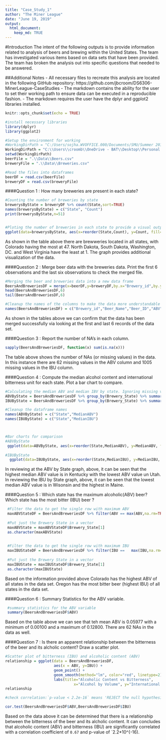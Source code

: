 ---
title: "Case_Study_1"
author: "The Miner League"
date: "June 19, 2019"
output: 
  html_document:
    keep_md: TRUE
---

#Introduction
The intent of the following outputs is to provide information related to analysis of beers and brewing within the United States. The team has investigated various items based on data sets that have been provided. The team has broken the analysis out into specific questions that needed to be answered. 

##Additional Notes
- All necessary files to recreate this analysis are located in the following GitHub repository: https://github.com/jbcroom/DS6306-MinerLeague-CaseStudies
- The markdown contains the ability for the user to set their working path to ensure data can be executed in a reproducible fashion. 
- The markdown requires the user have the dplyr and ggplot2 libraries installed.

```{r setup, include=FALSE}
knitr::opts_chunk$set(echo = TRUE)
```
```{r message=FALSE, warning=FALSE}
#install necessary libraries
library(dplyr)
library(ggplot2)

#Setup the environment for working
#WorkingDirPath = "C:/Users/sojha.WVOFFICE.000/Documents/SMU/Summer 2019/Doing Data Science/CaseStudy1_2_2_2"
WorkingDirPath = "C:\\Users\\croomb\\OneDrive - BAT\\Desktop\\Personal Training\\SMU\\DS 6306 - Doing Data Science\\DS6306-MinerLeague-CaseStudies\\CaseStudy1"
setwd(WorkingDirPath)
beerFile = ".\\Data\\Beers.csv"
breweryFile = ".\\Data\\Breweries.csv"

#Read the files into dataframes
beerDF = read.csv(beerFile)
breweryDF = read.csv(breweryFile)
```

####Question 1 : How many breweries are present in each state?
```{r, fig.width=10, fig.height=10,message=FALSE, warning=FALSE}
#Counting the number of breweries by state
brewerysByState = breweryDF %>% count(State,sort=TRUE)
names(brewerysByState) = c("State", "Count")
print(brewerysByState,n=51)


#Ploting the number of breweries in each state to provide a visual output
ggplot(data=brewerysByState, aes(x=reorder(State,Count), y=Count, fill=State)) + geom_bar(stat="identity", show.legend = FALSE) + labs(x ="State",y="Brewery Count",title="Number of Breweries by State") + theme(plot.title = element_text(size = 16,face= "bold",hjust = 0.5)) + theme(axis.text = element_text(size=8),axis.title=element_text(size=10))
```
As shown in the table above there are brewweries located in all states, with Colorado having the most at 47. North Dakota, South Dakota, Washington, DC. and West Virginia have the least at 1. The graph provides additional visualization of the data.  



####Question 2 : Merge beer data with the breweries data.  Print the first 6 observations and the last six observations to check the merged file.
```{r message=FALSE, warning=FALSE}
#Merging the beer and breweries data into a new data frame
BeersAndBreweriesDF = merge(x=beerDF,y=breweryDF,by.x="Brewery_id",by.y="Brew_ID")
head(BeersAndBreweriesDF,6)
tail(BeersAndBreweriesDF,6)

#Cleanup the names of the columns to make the data more understandable
names(BeersAndBreweriesDF) = c("Brewery_id","Beer_Name","Beer_ID","ABV","IBU","Beer_Style","Beer_OZ","Brewery_Name","Brewery_City","Brewery_State")
```
As shown in the tables above we can confirm that the data has been merged successfully via looking at the first and last 6 records of the data set.



####Question 3 : Report the number of NA's in each column.
```{r}
sapply(BeersAndBreweriesDF, function(x) sum(is.na(x)))
```
The table above shows the number of NAs (or missing values) in the data. In this instance there are 62 missing values in the ABV column and 1005 missing values in the IBU column.  


####Question 4 : Compute the median alcohol content and international bitterness unit for each state.  Plot a bar chart to compare.
```{r, fig.width=10, fig.height=10,message=FALSE, warning=FALSE}
#Calculating the median ABV and median IBV by state. Ignoring missing values
ABVByState = BeersAndBreweriesDF %>% group_by(Brewery_State) %>% summarise(median=median(ABV,na.rm=TRUE))
IBUByState = BeersAndBreweriesDF %>% group_by(Brewery_State) %>% summarise(median=median(IBU,na.rm=TRUE))

#Cleanup the dataframe names
names(ABVByState) = c("State","MedianABV")
names(IBUByState) = c("State","MedianIBU")



#Bar charts for comparison
#ABVByState
 ggplot(data=ABVByState, aes(x=reorder(State,MedianABV), y=MedianABV, fill=State)) + geom_bar(stat="identity", show.legend = FALSE) + labs(x ="State",y="ABV",title="ABV by State") + theme(plot.title = element_text(size = 16,face= "bold",hjust = 0.5)) + theme(axis.text = element_text(size=8),axis.title=element_text(size=10))
 
#IBUByState
  ggplot(data=IBUByState, aes(x=reorder(State,MedianIBU), y=MedianIBU, fill=State)) + geom_bar(stat="identity", show.legend = FALSE) + labs(x ="State",y="IBU",title="IBU by State") + theme(plot.title = element_text(size = 16,face= "bold",hjust = 0.5)) + theme(axis.text = element_text(size=8),axis.title=element_text(size=10))
```
In reviewing at the ABV by State graph, above, it can be seen that the highest median ABV value is in Kentucky with the lowest ABV value un Utah. In reviewing the IBU by State graph, above, it can be seen that the lowest median ABV value is in Wisonsin and the highest in Maine.
  



####Question 5 : Which state has the maximum alcoholic(ABV) beer? Which state has the most bitter (IBU) beer ?

```{r, fig.width=10, fig.height=10}
 #Filter the data to get the single row with maximum ABV
 maxABVStateDF = BeersAndBreweriesDF %>% filter(ABV == max(ABV,na.rm=TRUE))
 
 #Put just the Brewery State in a vector
 maxABVState = maxABVStateDF$Brewery_State[1]
 as.character(maxABVState)
 
 
 #Filter the data to get the single row with maximum IBU
 maxIBUStateDF = BeersAndBreweriesDF %>% filter(IBU ==   max(IBU,na.rm=TRUE))
 
 #Put just the Brewery State in a vector
 maxIBUState = maxIBUStateDF$Brewery_State[1]
 as.character(maxIBUState)
```
Based on the information provided above Colorado has the highest ABV of all states in the data set. Oregon has the most bitter beer (highest IBU) of all states in the data set.  



####Question 6 : Summary Statistics for the ABV variable.
```{r}
 #summary statistics for the ABV variable
 summary(BeersAndBreweriesDF$ABV)
```
Based on the table above we can see that teh mean ABV is 0.05977 with a minimum of 0.00100 and a maximum of 0.12800. There are 62 NAs in the data as well. 
  

####Question 7 : Is there an apparent relationship between the bitterness of the beer and its alcholic content? Draw a scatter plot.

```{r, fig.width=10, fig.height=10}
#Scatter plot of bitterness (IBU) and alcoholic content (ABV)
relationship = ggplot(data = BeersAndBreweriesDF,
                      aes(x = ABV, y=IBU)) +
                      geom_point() +
                      geom_smooth(method="lm", color="red", linetype=2) +
                      labs(title="Alcoholic Content vs Bitterness",
                               x="Alcohol by Volume", y="International Bitterness Units")
relationship

#check correlation:`p-value < 2.2e-16` means 'REJECT the null hypothesis' that true correlation is equal to 0. We can conclude that alcoholic content (ABV) and bitterness (IBU) are significantly correlated with a correlation coefficient of `0.67` and p-value of `2.2*10^{-16}`.

cor.test(BeersAndBreweriesDF$ABV,BeersAndBreweriesDF$IBU)
```
Based on the data above it can be determined that there is a relationship between the bitterness of the beer and its alcholic content. It can concludes that alcoholic content (ABV) and bitterness (IBU) are significantly correlated with a correlation coefficient of `0.67` and p-value of `2.2*10^{-16).

